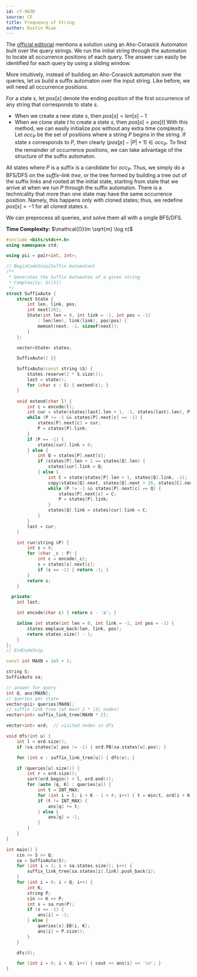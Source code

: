 ```yaml
---
id: cf-963D
source: CF
title: Frequency of String
author: Dustin Miao
---
```


The [official editorial](https://codeforces.com/blog/entry/58991) mentions a solution using an Aho-Corasick Automaton built over the query strings. We run the initial string through the automaton to locate all occurrence positions of each query. The answer can easily be identified for each query by using a sliding window.

More intuitively, instead of building an Aho-Corasick automaton over the queries, let us build a suffix automaton over the input string. Like before, we will need all occurrence positions.

For a state $s$, let $pos[s]$ denote the ending position of the first occurrence of any string that corresponds to state $s$.
- When we create a new state $s$, then $pos[s] = len[s] - 1$
- When we clone state $t$ to create a state $s$, then $pos[s] = pos[t]$
With this method,  we can easily initialize $pos$ without any extra time complexity. Let $occ_P$ be the set of positions where a string $P$ begins in the string. If state $s$ corresponds to $P$, then clearly $(pos[p] - |P| + 1) \in occ_P$. To find the remainder of occurrence positions, we can take advantage of the structure of the suffix automaton.

All states where $P$ is a suffix is a candidate for $occ_P$. Thus, we simply do a BFS/DFS on the _suffix-link tree_, or the tree formed by building a tree out of the suffix links and rooted at the initial state, starting from state that we arrive at when we run $P$ through the suffix automaton. There is a technicality that more than one state may have the same occurrence position. Namely, this happens only with cloned states; thus, we redefine $pos[s] = -1$ for all cloned states $s$.

We can preprocess all queries, and solve them all with a single BFS/DFS.

<LanguageSection>

<CPPSection>

**Time Complexity:** $\mathcal{O}(m \sqrt{m} \log n)$

```cpp
#include <bits/stdc++.h>
using namespace std;

using pii = pair<int, int>;

// BeginCodeSnip{Suffix Automaton}
/**
 * Generates the Suffix Automaton of a given string
 * Complexity: O(|S|)
 */
struct SuffixAuto {
	struct State {
		int len, link, pos;
		int next[26];
		State(int len = 0, int link = -1, int pos = -1)
		    : len(len), link(link), pos(pos) {
			memset(next, -1, sizeof(next));
		}
	};

	vector<State> states;

	SuffixAuto() {}

	SuffixAuto(const string &S) {
		states.reserve(2 * S.size());
		last = state();
		for (char c : S) { extend(c); }
	}

	void extend(char l) {
		int c = encode(l);
		int cur = state(states[last].len + 1, -1, states[last].len), P = last;
		while (P != -1 && states[P].next[c] == -1) {
			states[P].next[c] = cur;
			P = states[P].link;
		}
		if (P == -1) {
			states[cur].link = 0;
		} else {
			int Q = states[P].next[c];
			if (states[P].len + 1 == states[Q].len) {
				states[cur].link = Q;
			} else {
				int C = state(states[P].len + 1, states[Q].link, -1);
				copy(states[Q].next, states[Q].next + 26, states[C].next);
				while (P != -1 && states[P].next[c] == Q) {
					states[P].next[c] = C;
					P = states[P].link;
				}
				states[Q].link = states[cur].link = C;
			}
		}
		last = cur;
	}

	int run(string &P) {
		int s = 0;
		for (char _c : P) {
			int c = encode(_c);
			s = states[s].next[c];
			if (s == -1) { return -1; }
		}
		return s;
	}

  private:
	int last;

	int encode(char c) { return c - 'a'; }

	inline int state(int len = 0, int link = -1, int pos = -1) {
		states.emplace_back(len, link, pos);
		return states.size() - 1;
	}
};
// EndCodeSnip

const int MAXN = 1e5 + 1;

string S;
SuffixAuto sa;

// answer for query
int Q, ans[MAXN];
// queries per state
vector<pii> queries[MAXN];
// suffix link tree (at most 2 * |S| nodes)
vector<int> suffix_link_tree[MAXN * 2];

vector<int> ord;  // visited nodes in dfs

void dfs(int u) {
	int l = ord.size();
	if (sa.states[u].pos != -1) { ord.PB(sa.states[u].pos); }

	for (int v : suffix_link_tree[u]) { dfs(v); }

	if (queries[u].size()) {
		int r = ord.size();
		sort(ord.begin() + l, ord.end());
		for (auto [q, K] : queries[u]) {
			int t = INT_MAX;
			for (int i = l; i + K - 1 < r; i++) { t = min(t, ord[i + K - 1] - ord[i]); }
			if (t != INT_MAX) {
				ans[q] += t;
			} else {
				ans[q] = -1;
			}
		}
	}
}

int main() {
	cin >> S >> Q;
	sa = SuffixAuto(S);
	for (int i = 1; i < sa.states.size(); i++) {
		suffix_link_tree[sa.states[i].link].push_back(i);
	}
	for (int i = 0; i < Q; i++) {
		int K;
		string P;
		cin >> K >> P;
		int s = sa.run(P);
		if (s == -1) {
			ans[i] = -1;
		} else {
			queries[s].EB(i, K);
			ans[i] = P.size();
		}
	}

	dfs(0);

	for (int i = 0; i < Q; i++) { cout << ans[i] << '\n'; }
}
```

</CPPSection>

</LanguageSection>
